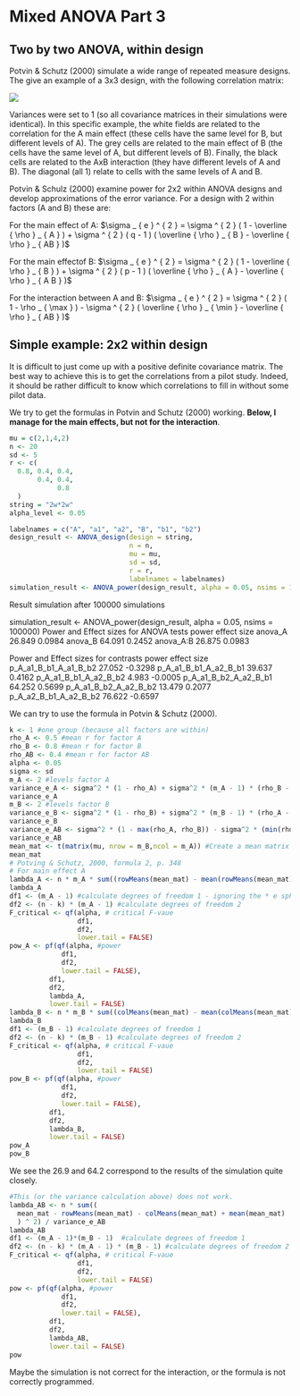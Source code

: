 # Mixed ANOVA Part 3

## Two by two ANOVA, within design

Potvin & Schutz (2000) simulate a wide range of repeated measure designs. The give an example of a 3x3 design, with the following correlation matrix:

![](screenshots/PS2000.png)

Variances were set to 1 (so all covariance matrices in their simulations were identical). In this specific example, the white fields are related to the correlation for the A main effect (these cells have the same level for B, but different levels of A). The grey cells are related to the main effect of B (the cells have the same level of A, but different levels of B). Finally, the black cells are related to the AxB interaction (they have different levels of A and B). The diagonal (all 1) relate to cells with the same levels of A and B. 

Potvin & Schulz (2000) examine power for 2x2 within ANOVA designs and develop approximations of the error variance. For a design with 2 within factors (A and B) these are: 

For the main effect of A:
$\sigma _ { e } ^ { 2 } = \sigma ^ { 2 } ( 1 - \overline { \rho } _ { A } ) + \sigma ^ { 2 } ( q - 1 ) ( \overline { \rho } _ { B } - \overline { \rho } _ { AB } )$

For the main effectof B:
$\sigma _ { e } ^ { 2 } = \sigma ^ { 2 } ( 1 - \overline { \rho } _ { B } ) + \sigma ^ { 2 } ( p - 1 ) ( \overline { \rho } _ { A } - \overline { \rho } _ { A B } )$

For the interaction between A and B:
$\sigma _ { e } ^ { 2 } = \sigma ^ { 2 } ( 1 - \rho _ { \max } ) - \sigma ^ { 2 } ( \overline { \rho } _ { \min } - \overline { \rho } _ { AB } )$
 

## Simple example: 2x2 within design

It is difficult to just come up with a positive definite covariance matrix. The best way to achieve this is to get the correlations from a pilot study. Indeed, it should be rather difficult to know which correlations to fill in without some pilot data.

We try to get the formulas in Potvin and Schutz (2000) working. **Below, I manage for the main effects, but not for the interaction**. 

```r
mu = c(2,1,4,2) 
n <- 20
sd <- 5
r <- c(
  0.8, 0.4, 0.4,
       0.4, 0.4,
            0.8
  )
string = "2w*2w"
alpha_level <- 0.05

labelnames = c("A", "a1", "a2", "B", "b1", "b2")
design_result <- ANOVA_design(design = string,
                              n = n, 
                              mu = mu, 
                              sd = sd, 
                              r = r, 
                              labelnames = labelnames)
simulation_result <- ANOVA_power(design_result, alpha = 0.05, nsims = 1000)
```

Result simulation after 100000 simulations

simulation_result <- ANOVA_power(design_result, alpha = 0.05, nsims = 100000)
Power and Effect sizes for ANOVA tests
           power effect size
anova_A   26.849      0.0984
anova_B   64.091      0.2452
anova_A:B 26.875      0.0983

Power and Effect sizes for contrasts
                       power effect size
p_A_a1_B_b1_A_a1_B_b2 27.052     -0.3298
p_A_a1_B_b1_A_a2_B_b1 39.637      0.4162
p_A_a1_B_b1_A_a2_B_b2  4.983     -0.0005
p_A_a1_B_b2_A_a2_B_b1 64.252      0.5699
p_A_a1_B_b2_A_a2_B_b2 13.479      0.2077
p_A_a2_B_b1_A_a2_B_b2 76.622     -0.6597

We can try to use the formula in Potvin & Schutz (2000).

```r
k <- 1 #one group (because all factors are within)
rho_A <- 0.5 #mean r for factor A
rho_B <- 0.8 #mean r for factor B
rho_AB <- 0.4 #mean r for factor AB
alpha <- 0.05
sigma <- sd
m_A <- 2 #levels factor A
variance_e_A <- sigma^2 * (1 - rho_A) + sigma^2 * (m_A - 1) * (rho_B - rho_AB) #Variance A
variance_e_A
m_B <- 2 #levels factor B
variance_e_B <- sigma^2 * (1 - rho_B) + sigma^2 * (m_B - 1) * (rho_A - rho_AB) #Variance B
variance_e_B
variance_e_AB <- sigma^2 * (1 - max(rho_A, rho_B)) - sigma^2 * (min(rho_A, rho_B) - rho_AB) #Variance AB
variance_e_AB
mean_mat <- t(matrix(mu, nrow = m_B,ncol = m_A)) #Create a mean matrix
mean_mat
# Potving & Schutz, 2000, formula 2, p. 348
# For main effect A
lambda_A <- n * m_A * sum((rowMeans(mean_mat) - mean(rowMeans(mean_mat))) ^ 2) / variance_e_A 
lambda_A
df1 <- (m_A - 1) #calculate degrees of freedom 1 - ignoring the * e sphericity correction
df2 <- (n - k) * (m_A - 1) #calculate degrees of freedom 2
F_critical <- qf(alpha, # critical F-vaue
                 df1,
                 df2, 
                 lower.tail = FALSE) 
pow_A <- pf(qf(alpha, #power 
             df1, 
             df2, 
             lower.tail = FALSE), 
          df1, 
          df2, 
          lambda_A, 
          lower.tail = FALSE)
lambda_B <- n * m_B * sum((colMeans(mean_mat) - mean(colMeans(mean_mat))) ^ 2) / variance_e_B 
lambda_B
df1 <- (m_B - 1) #calculate degrees of freedom 1
df2 <- (n - k) * (m_B - 1) #calculate degrees of freedom 2
F_critical <- qf(alpha, # critical F-vaue
                 df1,
                 df2,
                 lower.tail = FALSE) 
pow_B <- pf(qf(alpha, #power 
             df1, 
             df2, 
             lower.tail = FALSE), 
          df1, 
          df2, 
          lambda_B, 
          lower.tail = FALSE)
pow_A
pow_B
```
We see the 26.9 and 64.2 correspond to the results of the simulation quite closely. 

```r
#This (or the variance calculation above) does not work. 
lambda_AB <- n * sum((
  mean_mat - rowMeans(mean_mat) - colMeans(mean_mat) + mean(mean_mat)
  ) ^ 2) / variance_e_AB 
lambda_AB
df1 <- (m_A - 1)*(m_B - 1)  #calculate degrees of freedom 1
df2 <- (n - k) * (m_A - 1) * (m_B - 1) #calculate degrees of freedom 2
F_critical <- qf(alpha, # critical F-vaue
                 df1,
                 df2, 
                 lower.tail = FALSE) 
pow <- pf(qf(alpha, #power 
             df1, 
             df2, 
             lower.tail = FALSE), 
          df1, 
          df2, 
          lambda_AB, 
          lower.tail = FALSE)
pow
```

Maybe the simulation is not correct for the interaction, or the formula is not correctly programmed. 